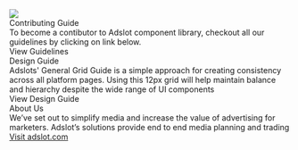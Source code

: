 
<div>
  <img src="./assets/banner.jpg" style={{ maxWidth: '100%' }} />
</div>

<div style={{ display: 'grid', gridColumnGap: 10, marginTop: 30, gridTemplateColumns: '1fr 1fr auto' }}>
  <div>
    <InformationBox className="intro-page-box">
      <SvgSymbol href="./assets/svg-symbols.svg#code-guide" classSuffixes={['box-icon']} />
    </InformationBox>
    <div className="intro-page-box-heading">Contributing Guide</div>
    <div className="intro-page-box-description">
      To become a contibutor to Adslot component library, checkout all our guidelines by clicking on link below.
    </div>
    <Link to="/contributing">View Guidelines</Link>
  </div>
  <div>
    <InformationBox className="intro-page-box">
      <SvgSymbol href="./assets/svg-symbols.svg#design-guide" classSuffixes={['box-icon']} />
    </InformationBox>
    <div className="intro-page-box-heading">Design Guide</div>
    <div className="intro-page-box-description">
      Adslots' General Grid Guide is a simple approach for creating consistency across all platform pages. Using this
      12px grid will help maintain balance and hierarchy despite the wide range of UI components
    </div>
    <Link to="/design-guide">View Design Guide</Link>
  </div>
  <div>
    <InformationBox className="intro-page-box">
      <SvgSymbol href="./assets/svg-symbols.svg#logo" classSuffixes={['box-icon']} />
    </InformationBox>
    <div className="intro-page-box-heading">About Us</div>
    <div className="intro-page-box-description">
      We’ve set out to simplify media and increase the value of advertising for marketers. Adslot’s solutions provide
      end to end media planning and trading
    </div>
    <a href="https://www.adslot.com" target="_blank">
      Visit adslot.com
    </a>
  </div>
</div>
